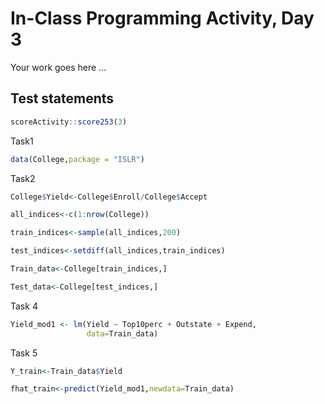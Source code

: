 # In-Class Programming Activity, Day 3

Your work goes here ...



## Test statements

```r
scoreActivity::score253(3)
```


Task1
```r
data(College,package = "ISLR")
```

Task2
```r
College$Yield<-College$Enroll/College$Accept
```



```r
all_indices<-c(1:nrow(College))
```

```r
train_indices<-sample(all_indices,200)
```


```r
test_indices<-setdiff(all_indices,train_indices)
```


```r
Train_data<-College[train_indices,]
```

```r
Test_data<-College[test_indices,]
```

Task 4
```r
Yield_mod1 <- lm(Yield ~ Top10perc + Outstate + Expend,
                 data=Train_data)

```


Task 5

```r
Y_train<-Train_data$Yield
```

```r
fhat_train<-predict(Yield_mod1,newdata=Train_data)
```

